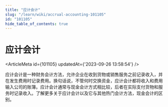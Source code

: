 ```yaml
---
title: "应计会计"
slug: "/learn/wiki/accrual-accounting-101105"
id: "101105"
hide_table_of_contents: true
---
```



# 应计会计

<ArticleMeta id={101105} updatedAt={'2023-09-26 13:58:54'} />
<div className='border-solid border-b border-t-0 my-4 border-[var(--ifm-color-gray-300)]' />

应计会计是一种财务会计方法，允许企业在收到货物或销售服务之前记录收入，并在发生费用时记录费用。换句话说，不管何时交换资金，应计会计都将收入和费用输入公司的账簿。应计会计通常与现金会计方式相比较，后者在实际支付货物和服务时记录收入。了解更多关于应计会计以及它与其他热门会计方法，现金会计的区别。
